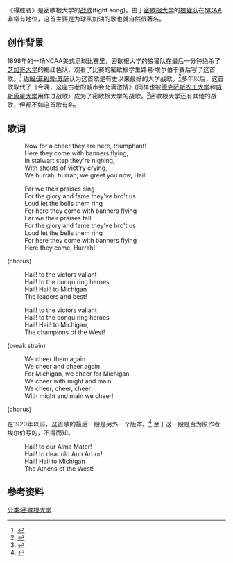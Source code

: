 《得胜者》是密歇根大学的[[战歌|战歌]](fight song)。由于[[密歇根大学|密歇根大学]]的[[密歇根大学狼獾队|狼獾队]]在[[NCAA|NCAA]]非常有地位，这首主要是为球队加油的歌也就自然很著名。

==创作背景==
1898年的一场NCAA美式足球比赛里，密歇根大学的狼獾队在最后一分钟绝杀了[[芝加哥大学|芝加哥大学]]的褐红色队，观看了比赛的密歇根学生路易·埃尔伯于赛后写了这首歌。<ref>{{cite web | author=Shaker, Clay | date=September 21, 1998 | url=http://www.pub.umich.edu/daily/1998/sep/09-21-98/news/news10.html | title="The Victors!" turns 100 years old | publisher=The Michigan Daily | accessdate=2007-03-06 | archiveurl=https://web.archive.org/web/20070213074801/http://www.pub.umich.edu/daily/1998/sep/09-21-98/news/news10.html | archivedate=2007-02-13 | deadurl=yes }}</ref> [[约翰·菲利普·苏萨|约翰·菲利普·苏萨]]认为这首歌是有史以来最好的大学战歌。<ref>{{cite book|author=Michael Hondorp, Fabrikant Alexis|title=University of Michigan College Prowler Off the Record |url=https://archive.org/details/universityofmich0000hond_f1h8|date=January 1, 2005 |publisher=College Prowler, Inc|isbn=1-59658-163-8 |page=[https://archive.org/details/universityofmich0000hond_f1h8/page/118 118]}}</ref>多年以后，这首歌取代了《今晚，这座古老的城市会充满激情》(同样也被[[德克萨斯农工大学|德克萨斯农工大学]]和[[威斯康星大学|威斯康星大学]]用作过战歌）成为了密歇根大学的战歌。<ref>{{Cite web |url=http://www.e-yearbook.com/yearbooks/University_Michigan_Michiganensian_Yearbook/1999/Page_186.html |title=''The Michiganesian Yearbook'' 1999 p.186 |accessdate=2014-06-16 |archive-date=2012-02-17 |archive-url=https://web.archive.org/web/20120217110348/http://www.e-yearbook.com/yearbooks/University_Michigan_Michiganensian_Yearbook/1999/Page_186.html |dead-url=no }}</ref>密歇根大学还有其他的战歌，但都不如这首歌有名。

==歌词==
:Now for a cheer they are here, triumphant!
:Here they come with banners flying,
:In stalwart step they're nighing,
:With shouts of vict'ry crying,
:We hurrah, hurrah, we greet you now, Hail!

:Far we their praises sing
:For the glory and fame they've bro't us
:Loud let the bells them ring
:For here they come with banners flying
:Far we their praises tell
:For the glory and fame they've bro't us
:Loud let the bells them ring
:For here they come with banners flying
:Here they come, Hurrah!

(chorus)
:Hail! to the victors valiant 
:Hail! to the conqu'ring heroes 
:Hail! Hail! to Michigan 
:The leaders and best!

:Hail! to the victors valiant 
:Hail! to the conqu'ring heroes 
:Hail! Hail! to Michigan, 
:The champions of the West!

(break strain)
:We cheer them again 
:We cheer and cheer again 
:For Michigan, we cheer for Michigan
:We cheer with might and main 
:We cheer, cheer, cheer 
:With might and main we cheer!

(chorus)

在1920年以前，这首歌的最后一段是另外一个版本。<ref>{{cite book| url=http://books.google.com/books?id=IBzFV5QGSv0C&pg=PA243&lpg=PA243&dq=hail+to+our+alma+mater+hail+to+dear+old+ann+arbor&source=bl&ots=RZu8NWmRmB&sig=Lj7Wt5xAVGejIOwUUjVHbrtQ0vw&hl=en&ei=WWfFTtDxL4PC2gX1lpSqBQ&sa=X&oi=book_result&ct=result&resnum=2&ved=0CCQQ6AEwAQ#v=onepage&q=hail%20to%20our%20alma%20mater%20hail%20to%20dear%20old%20ann%20arbor&f=false| title=Natural Enemies: Major College Football's Oldest, Fiercest Rivalry-Michigan vs. Notre Dame| publisher=John Kryk| access-date=2014-06-16| archive-date=2014-07-04| archive-url=https://web.archive.org/web/20140704125305/http://books.google.com/books?id=IBzFV5QGSv0C&pg=PA243&lpg=PA243&dq=hail+to+our+alma+mater+hail+to+dear+old+ann+arbor&source=bl&ots=RZu8NWmRmB&sig=Lj7Wt5xAVGejIOwUUjVHbrtQ0vw&hl=en&ei=WWfFTtDxL4PC2gX1lpSqBQ&sa=X&oi=book_result&ct=result&resnum=2&ved=0CCQQ6AEwAQ#v=onepage&q=hail%20to%20our%20alma%20mater%20hail%20to%20dear%20old%20ann%20arbor&f=false| dead-url=no}}</ref> 至于这一段是否为原作者埃尔伯写的，不得而知。

:Hail! to our Alma Mater!
:Hail! to dear old Ann Arbor!
:Hail! Hail to Michigan
:The Athens of the West!

==参考资料==
{{reflist}}


{{密歇根大学|state=uncollapsed}}

[[分类:密歇根大学|分类:密歇根大学]]
